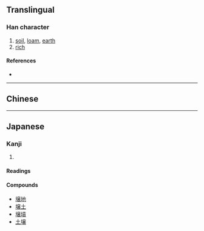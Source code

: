 {{character info/new}}
{{also|壤}}
==Translingual==
{{ja-forms|壌|[[壤]]|[[壤]]}}

===Han character===
{{Han char|rn=32|rad=土|as=13|sn=16|four=|canj=GYCV|ids=⿰土㐮}}

# [[soil]], [[loam]], [[earth]]
# [[rich]]

====References====
* {{Han ref|kx=0240.301|hdz=10493.011|uh=58CC|ud=22732}}

----

==Chinese==
{{zh-see|壤|v}}

----

==Japanese==
{{ja-kanji forms|壌|壤}}

===Kanji===
{{ja-kanji|grade=c|rs=土13|kyu=壤}}

# {{defn|lang=ja|sort=土13}}

====Readings====
{{ja-readings
|goon=にょう
|kanon=じょう
|kun=つち-
}}

====Compounds====
* [[壌地]]
* [[壌土]]
* [[壌墳]]
* [[土壌]]